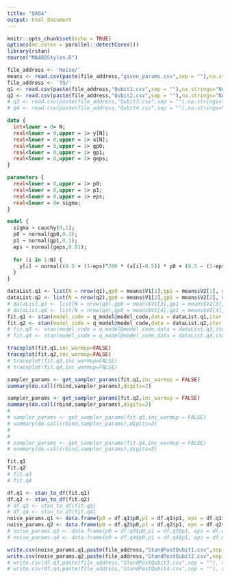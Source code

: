 ```yaml
---
title: "QAOA"
output: html_document
---
```


```r
knitr::opts_chunk$set(echo = TRUE)
options(mc.cores = parallel::detectCores())
library(rstan)
source("MA480Styles.R")
```


```r
file_address <- 'Noise/'
means <- read.csv(paste(file_address,"given_params.csv",sep = ""),na.strings="NA",header=FALSE)
file_address <- 'T5/'
q1 <- read.csv(paste(file_address,"Qubit1.csv",sep = ""),na.strings="NA",header=TRUE)
q2 <- read.csv(paste(file_address,"Qubit2.csv",sep = ""),na.strings="NA",header=TRUE)
# q3 <- read.csv(paste(file_address,"Qubit3.csv",sep = ""),na.strings="NA",header=TRUE)
# q4 <- read.csv(paste(file_address,"Qubit4.csv",sep = ""),na.strings="NA",header=TRUE)
```

```stan
data {
  int<lower = 0> N;
  real<lower = 0,upper = 1> y[N];
  real<lower = 0,upper = 1> x[N];
  real<lower = 0,upper = 1> gp0;
  real<lower = 0,upper = 1> gp1;
  real<lower = 0,upper = 1> geps;
}

parameters {
  real<lower = 0,upper = 1> p0;
  real<lower = 0,upper = 1> p1;
  real<lower = 0,upper = 1> eps;
  real<lower = 0> sigma;
}

model {
  sigma ~ cauchy(0,1);
  p0 ~ normal(gp0,0.1);
  p1 ~ normal(gp1,0.1);
  eps ~ normal(geps,0.01);
  
  for (i in 1:N) {
    y[i] ~ normal((0.5 + (1-eps)^200 * (x[i]-0.5)) * p0 + (0.5 - (1-eps)^200 * (x[i] - 0.5)) * (1-p1),sigma);
  }
}
```


```r
dataList.q1 <- list(N = nrow(q1),gp0 = means$V1[1],gp1 = means$V2[1], geps = means$V3[1], x = q1$x,y = q1$y)
dataList.q2 <- list(N = nrow(q2),gp0 = means$V1[2],gp1 = means$V2[2], geps = means$V3[2], x = q2$x,y = q2$y)
# dataList.q3 <- list(N = nrow(q3),gp0 = means$V1[3],gp1 = means$V2[3], geps = means$V3[3], x = q3$x,y = q3$y)
# dataList.q4 <- list(N = nrow(q4),gp0 = means$V1[4],gp1 = means$V2[4], geps = means$V3[4], x = q4$x,y = q4$y)
fit.q1 <- stan(model_code = q_model@model_code,data = dataList.q1,iter = 5000,warmup = 1000, control = list(adapt_delta = 0.99))
fit.q2 <- stan(model_code = q_model@model_code,data = dataList.q2,iter = 5000,warmup = 1000, control = list(adapt_delta = 0.99))
# fit.q3 <- stan(model_code = q_model@model_code,data = dataList.q3,iter = 5000,warmup = 1000, control = list(adapt_delta = 0.99))
# fit.q4 <- stan(model_code = q_model@model_code,data = dataList.q4,iter = 5000,warmup = 1000, control = list(adapt_delta = 0.99))
```

```r
traceplot(fit.q1,inc_warmup=FALSE)
traceplot(fit.q2,inc_warmup=FALSE)
# traceplot(fit.q3,inc_warmup=FALSE)
# traceplot(fit.q4,inc_warmup=FALSE)
```

```r
sampler_params <- get_sampler_params(fit.q1,inc_warmup = FALSE)
summary(do.call(rbind,sampler_params),digits=2)

sampler_params <- get_sampler_params(fit.q2,inc_warmup = FALSE)
summary(do.call(rbind,sampler_params),digits=2)
# 
# sampler_params <- get_sampler_params(fit.q3,inc_warmup = FALSE)
# summary(do.call(rbind,sampler_params),digits=2)
# 
# 
# sampler_params <- get_sampler_params(fit.q4,inc_warmup = FALSE)
# summary(do.call(rbind,sampler_params),digits=2)
```

```r
fit.q1
fit.q2
# fit.q3
# fit.q4
```


```r
df.q1 <- stan_to_df(fit.q1)
df.q2 <- stan_to_df(fit.q2)
# df.q3 <- stan_to_df(fit.q3)
# df.q4 <- stan_to_df(fit.q4)
noise_params.q1 <- data.frame(p0 = df.q1$p0,p1 = df.q1$p1, eps = df.q1$eps)
noise_params.q2 <- data.frame(p0 = df.q2$p0,p1 = df.q2$p1, eps = df.q2$eps)
# noise_params.q3 <- data.frame(p0 = df.q3$p0,p1 = df.q3$p1, eps = df.q3$eps)
# noise_params.q4 <- data.frame(p0 = df.q4$p0,p1 = df.q4$p1, eps = df.q4$eps)
```



```r
write.csv(noise_params.q1,paste(file_address,"StandPostQubit1.csv",sep = ""), row.names = FALSE)
write.csv(noise_params.q2,paste(file_address,"StandPostQubit2.csv",sep = ""), row.names = FALSE)
# write.csv(df.q3,paste(file_address,"StandPostQubit3.csv",sep = ""), row.names = FALSE)
# write.csv(df.q4,paste(file_address,"StandPostQubit4.csv",sep = ""), row.names = FALSE)
```























